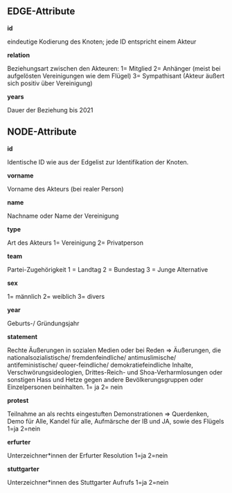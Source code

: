 ## EDGE-Attribute ##


**id**

eindeutige Kodierung des Knoten; jede ID entspricht einem Akteur


**relation**

Beziehungsart zwischen den Akteuren:
1= Mitglied
2= Anhänger (meist bei aufgelösten Vereinigungen wie dem Flügel)
3= Sympathisant (Akteur äußert sich positiv über Vereinigung)


**years**

Dauer der Beziehung bis 2021



## NODE-Attribute ##


**id**

Identische ID wie aus der Edgelist zur Identifikation der Knoten.


**vorname**

Vorname des Akteurs (bei realer Person)


**name**

Nachname oder Name der Vereinigung


**type**

Art des Akteurs
1= Vereinigung
2= Privatperson


**team**

Partei-Zugehörigkeit
1 = Landtag
2 = Bundestag
3 = Junge Alternative


**sex**

1= männlich
2= weiblich
3= divers


**year**

Geburts-/ Gründungsjahr


**statement**

Rechte Äußerungen in sozialen Medien oder bei Reden
=> Äußerungen, die nationalsozialistische/ fremdenfeindliche/ antimuslimische/ antifeministische/ queer-feindliche/ demokratiefeindliche Inhalte, Verschwörungsideologien, Drittes-Reich- und Shoa-Verharmlosungen oder sonstigen Hass und Hetze gegen andere Bevölkerungsgruppen oder Einzelpersonen beinhalten.
1= ja
2= nein


**protest**

Teilnahme an als rechts eingestuften Demonstrationen
=> Querdenken, Demo für Alle, Kandel für alle, Aufmärsche der IB und JA, sowie des Flügels
1=ja
2=nein


**erfurter**

Unterzeichner*innen der Erfurter Resolution
1=ja
2=nein


**stuttgarter**

Unterzeichner*innen des Stuttgarter Aufrufs
1=ja
2=nein
